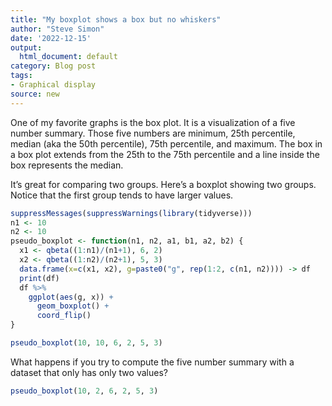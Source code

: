 ```yaml
---
title: "My boxplot shows a box but no whiskers"
author: "Steve Simon"
date: '2022-12-15'
output:
  html_document: default
category: Blog post
tags:
- Graphical display
source: new
---
```


One of my favorite graphs is the box plot. It is a visualization of a five number summary. Those five numbers are minimum, 25th percentile, median (aka the 50th percentile), 75th percentile, and maximum. The box in a box plot extends from the 25th to the 75th percentile and a line inside the box represents the median.

It's great for comparing two groups. Here's a boxplot showing two groups. Notice that the first group tends to have larger values. 

```r
suppressMessages(suppressWarnings(library(tidyverse)))
n1 <- 10
n2 <- 10
pseudo_boxplot <- function(n1, n2, a1, b1, a2, b2) {
  x1 <- qbeta((1:n1)/(n1+1), 6, 2)
  x2 <- qbeta((1:n2)/(n2+1), 5, 3)
  data.frame(x=c(x1, x2), g=paste0("g", rep(1:2, c(n1, n2)))) -> df
  print(df)
  df %>%
    ggplot(aes(g, x)) +
      geom_boxplot() +
      coord_flip()
}

pseudo_boxplot(10, 10, 6, 2, 5, 3)
```

What happens if you try to compute the five number summary with a dataset that only has only two values?

```r
pseudo_boxplot(10, 2, 6, 2, 5, 3)
```

